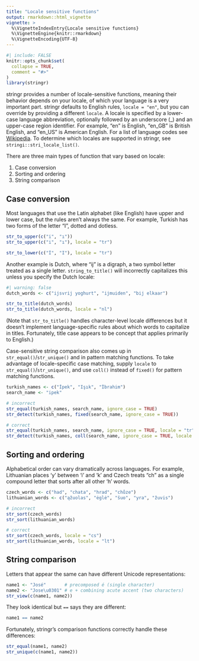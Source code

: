 ```yaml
---
title: "Locale sensitive functions"
output: rmarkdown::html_vignette
vignette: >
  %\VignetteIndexEntry{Locale sensitive functions}
  %\VignetteEngine{knitr::rmarkdown}
  %\VignetteEncoding{UTF-8}
---
```


```r
#| include: FALSE
knitr::opts_chunk$set(
  collapse = TRUE,
  comment = "#>"
)
library(stringr)
```

stringr provides a number of locale-sensitive functions, meaning their behavior depends on your locale, of which your language is a very important part. stringr defaults to English rules, `locale = "en"`, but you can override by providing a different `locale`. A locale is specified by a lower-case language abbreviation, optionally followed by an underscore (_) and an upper-case region identifier. For example, "en" is English, "en_GB" is British English, and "en_US" is American English. For a list of language codes see [Wikipedia](https://en.wikipedia.org/wiki/List_of_ISO_639_language_codes). To determine which locales are supported in stringr, see `stringi::stri_locale_list()`.

There are three main types of function that vary based on locale:

1. Case conversion
2. Sorting and ordering
3. String comparison

## Case conversion

Most languages that use the Latin alphabet (like English) have upper and lower case, but the rules aren't always the same. For example, Turkish has two forms of the letter "I", dotted and dotless.

```r
str_to_upper(c("i", "ı"))
str_to_upper(c("i", "ı"), locale = "tr")

str_to_lower(c("İ", "I"), locale = "tr")
```

Another example is Dutch, where "ij" is a digraph, a two symbol letter treated as a single letter. `string_to_title()` will incorrectly capitalizes this unless you specify the Dutch locale:

```r
#| warning: false
dutch_words <- c("ijsvrij yoghurt", "ijmuiden", "bij elkaar")

str_to_title(dutch_words)
str_to_title(dutch_words, locale = "nl")
```

(Note that `str_to_title()` handles character-level locale differences but it doesn't implement language-specific rules about which words to capitalize in titles. Fortunately, title case appears to be concept that applies primarily to English.)

Case-sensitive string comparison also comes up in `str_equal()`/`str_unique()` and in pattern matching functions. To take advantage of locale-specific case matching, supply `locale` to `str_equal()`/`str_unique()`, and use `coll()` instead of `fixed()` for pattern matching functions.

```r
turkish_names <- c("İpek", "Işık", "İbrahim")
search_name <- "ipek"

# incorrect
str_equal(turkish_names, search_name, ignore_case = TRUE)
str_detect(turkish_names, fixed(search_name, ignore_case = TRUE))

# correct
str_equal(turkish_names, search_name, ignore_case = TRUE, locale = "tr")
str_detect(turkish_names, coll(search_name, ignore_case = TRUE, locale = "tr"))
```

## Sorting and ordering

Alphabetical order can vary dramatically across languages. For example, Lithuanian places 'y' between 'i' and 'k' and Czech treats "ch" as a single compound letter that sorts after all other 'h' words. 

```r
czech_words <- c("had", "chata", "hrad", "chůze")
lithuanian_words <- c("ąžuolas", "ėglė", "šuo", "yra", "žuvis")

# incorrect
str_sort(czech_words)
str_sort(lithuanian_words)

# correct
str_sort(czech_words, locale = "cs")
str_sort(lithuanian_words, locale = "lt")
```

## String comparison

Letters that appear the same can have different Unicode representations:

```r
name1 <- "José"       # precomposed é (single character)
name2 <- "Jose\u0301" # e + combining acute accent (two characters)
str_view(c(name1, name2))
```

They look identical but `==` says they are different:

```r
name1 == name2
```

Fortunately, stringr's comparison functions correctly handle these differences:

```r
str_equal(name1, name2)
str_unique(c(name1, name2))
```
